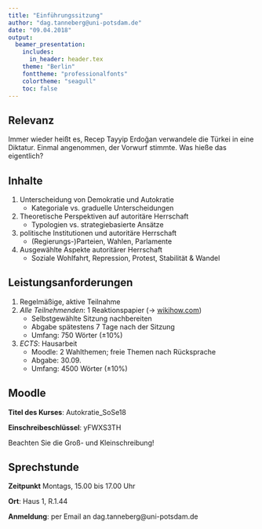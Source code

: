 ```yaml
---
title: "Einführungssitzung"
author: "dag.tanneberg@uni-potsdam.de"
date: "09.04.2018"
output:
  beamer_presentation:
    includes:
      in_header: header.tex
    theme: "Berlin"
    fonttheme: "professionalfonts"
    colortheme: "seagull"
    toc: false
---
```

## Relevanz

Immer wieder heißt es, Recep Tayyip Erdoğan verwandele die
Türkei in eine Diktatur. Einmal angenommen, der Vorwurf
stimmte. Was hieße das eigentlich?

## Inhalte

1. Unterscheidung von Demokratie und Autokratie
    - Kategoriale vs. graduelle Unterscheidungen
2. Theoretische Perspektiven auf autoritäre Herrschaft
    - Typologien vs. strategiebasierte Ansätze
3. politische Institutionen und autoritäre Herrschaft
    - (Regierungs-)Parteien, Wahlen, Parlamente
4. Ausgewählte Aspekte autoritärer Herrschaft
    - Soziale Wohlfahrt, Repression, Protest, Stabilität & Wandel

## Leistungsanforderungen

1. Regelmäßige, aktive Teilnahme
2. *Alle Teilnehmenden*: 1 Reaktionspapier ($\rightarrow$ [wikihow.com](https://www.wikihow.com/Write-a-Reaction-Paper))
    - Selbstgewählte Sitzung nachbereiten
    - Abgabe spätestens 7 Tage nach der Sitzung
    - Umfang: 750 Wörter ($\pm 10\%$)
    
3. *ECTS*: Hausarbeit
    - Moodle: 2 Wahlthemen; freie Themen nach Rücksprache
    - Abgabe: 30.09.
    - Umfang: 4500 Wörter ($\pm 10\%$)

## Moodle

**Titel des Kurses**: Autokratie_SoSe18

**Einschreibeschlüssel**: yFWXS3TH

Beachten Sie die Groß- und Kleinschreibung!

## Sprechstunde

**Zeitpunkt** Montags, 15.00 bis 17.00 Uhr

**Ort**: Haus 1, R.1.44

**Anmeldung**: per Email an dag.tanneberg@uni-potsdam.de
